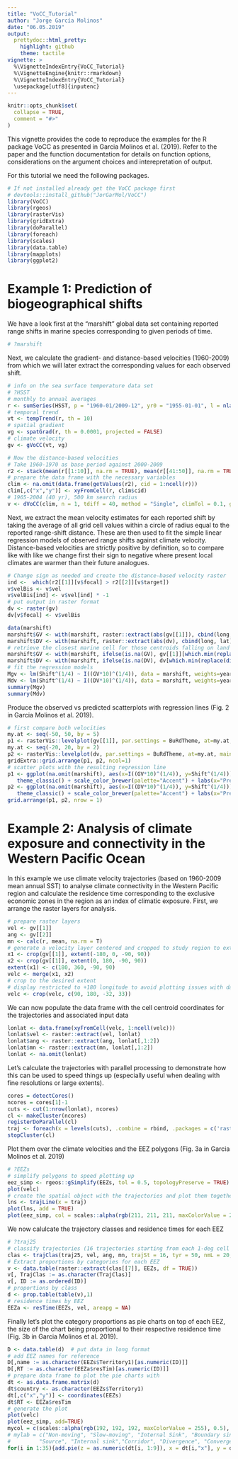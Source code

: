 ```yaml
---
title: "VoCC_Tutorial"
author: "Jorge García Molinos"
date: "06.05.2019"
output:
  prettydoc::html_pretty:
    highlight: github
    theme: tactile
vignette: >
  %\VignetteIndexEntry{VoCC_Tutorial}
  %\VignetteEngine{knitr::rmarkdown}
  %\VignetteIndexEntry{VoCC_Tutorial}
  \usepackage[utf8]{inputenc}
---
```


```r
knitr::opts_chunk$set(
  collapse = TRUE,
  comment = "#>"
)
```


This vignette provides the code to reproduce the examples for the R package VoCC as presented in Garcia Molinos et al. (2019). Refer to the paper and the function documentation for details on function options, considerations on the argument choices and interepretation of output.

For this tutorial we need the following packages.

```r
# If not installed already get the VoCC package first
# devtools::install_github("JorGarMol/VoCC")
library(VoCC)
library(rgeos)
library(rasterVis)
library(gridExtra)
library(doParallel)
library(foreach)
library(scales)
library(data.table)
library(mapplots)
library(ggplot2)
```


# Example 1: Prediction of biogeographical shifts

We have a look first at the “marshift” global data set containing reported range shifts in marine species corresponding to given periods of time.

```r
# ?marshift
```

Next, we calculate the gradient- and distance-based velocities (1960-2009) from which we will later extract the corresponding values for each observed shift.

```r
# info on the sea surface temperature data set
# ?HSST
# monthly to annual averages
r <- sumSeries(HSST, p = "1960-01/2009-12", yr0 = "1955-01-01", l = nlayers(HSST), fun = function(x) colMeans(x, na.rm = TRUE), freqin = "months", freqout = "years")
# temporal trend
vt <- tempTrend(r, th = 10)
# spatial gradient
vg <- spatGrad(r, th = 0.0001, projected = FALSE)
# climate velocity
gv <- gVoCC(vt, vg)

# Now the distance-based velocities
# Take 1960-1970 as base period against 2000-2009
r2 <- stack(mean(r[[1:10]], na.rm = TRUE), mean(r[[41:50]], na.rm = TRUE))
# prepare the data frame with the necessary variables
clim <- na.omit(data.frame(getValues(r2), cid = 1:ncell(r)))
clim[,c("x","y")] <- xyFromCell(r, clim$cid)
# 1965-2004 (40 yr), 500 km search radius
v <- dVoCC(clim, n = 1, tdiff = 40, method = "Single", climTol = 0.1, geoTol = 500, distfun = "GreatCircle", trans = NA, lonlat = TRUE)
```

Next, we extract the mean velocity estimates for each reported shift by taking the average of all grid cell values within a circle of radius equal to the reported range-shift distance. These are then used to fit the simple linear regression models of observed range shifts against climate velocity. Distance-based velocities are strictly positive by definition, so to compare like with like we change first their sign to negative where present local climates are warmer than their future analogues.

```r
# Change sign as needed and create the distance-based velocity raster
ind <-  which(r2[[1]][v$focal] > r2[[2]][v$target])
v$velBis <- v$vel
v$velBis[ind] <- v$vel[ind] * -1
# put output in raster format
dv <- raster(gv)
dv[v$focal] <- v$velBis

data(marshift)
marshift$GV <- with(marshift, raster::extract(abs(gv[[1]]), cbind(long, lat), buffer = (Shift* (timespan/10)*1000), fun = mean, na.rm = TRUE, small = TRUE))
marshift$DV <- with(marshift, raster::extract(abs(dv), cbind(long, lat), buffer = (Shift* (timespan/10)*1000), fun = mean, na.rm = TRUE, small = TRUE))
# retrieve the closest marine cell for those centroids falling on land
marshift$GV <- with(marshift, ifelse(is.na(GV), gv[[1]][which.min(replace(distanceFromPoints(gv[[1]], cbind(long,lat)), is.na(gv[[1]]), NA))], GV))
marshift$DV <- with(marshift, ifelse(is.na(DV), dv[which.min(replace(distanceFromPoints(dv, cbind(long, lat)), is.na(dv), NA))],DV))
# fit the regression models
Mgv <- lm(Shift^(1/4) ~ I((GV*10)^(1/4)), data = marshift, weights=years_data)
Mdv <- lm(Shift^(1/4) ~ I((DV*10)^(1/4)), data = marshift, weights=years_data)
summary(Mgv) 
summary(Mdv)
```

Produce the observed vs predicted scatterplots with regression lines (Fig. 2 in Garcia Molinos et al. 2019).

```r
# first compare both velocities
my.at <- seq(-50, 50, by = 5)
p1 <- rasterVis::levelplot(gv[[1]], par.settings = BuRdTheme, at=my.at, main = 'Gradient-based vocc', margin = FALSE)
my.at <- seq(-20, 20, by = 2)
p2 <- rasterVis::levelplot(dv, par.settings = BuRdTheme, at=my.at, main = 'Distance-based vocc', margin = FALSE)
gridExtra::grid.arrange(p1, p2, ncol=1)
# scatter plots with the resulting regression line
p1 <- ggplot(na.omit(marshift), aes(x=I((GV*10)^(1/4)), y=Shift^(1/4))) + geom_point(color="grey") + geom_smooth(method=lm, se=FALSE) +
   theme_classic() + scale_color_brewer(palette="Accent") + labs(x="Predicted shift (x^1/4; km/yr)", y = "Observed shift (y^1/4; km/yr)")
p2 <- ggplot(na.omit(marshift), aes(x=I((DV*10)^(1/4)), y=Shift^(1/4))) + geom_point(color="grey") + geom_smooth(method=lm, se=FALSE) +
   theme_classic() + scale_color_brewer(palette="Accent") + labs(x="Predicted shift (x^1/4; km/yr)", y = "Observed shift (y^1/4; km/yr)")
grid.arrange(p1, p2, nrow = 1)
```

# Example 2: Analysis of climate exposure and connectivity in the Western Pacific Ocean

In this example we use climate velocity trajectories (based on 1960-2009 mean annual SST) to analyse climate connectivity in the Western Pacific region and calculate the residence time corresponding to the exclusive economic zones in the region as an index of climatic exposure. First, we arrange the raster layers for analysis.

```r
# prepare raster layers
vel <- gv[[1]]
ang <- gv[[2]]
mn <- calc(r, mean, na.rm = T)
# generate a velocity layer centered and cropped to study region to extract the initial coordinates for the trajectories from
x1 <- crop(gv[[1]], extent(-180, 0, -90, 90))
x2 <- crop(gv[[1]], extent(0, 180, -90, 90))   
extent(x1) <- c(180, 360, -90, 90)
velc <- merge(x1, x2)
# crop to the desired extent 
# display restricted to +180 longitude to avoid plotting issues with date line crossing
velc <- crop(velc, c(90, 180, -32, 33))
```

We can now populate the data frame with the cell centroid coordinates for the trajectories and associated input data 

```r
lonlat <- data.frame(xyFromCell(velc, 1:ncell(velc)))
lonlat$vel <- raster::extract(vel, lonlat)
lonlat$ang <- raster::extract(ang, lonlat[,1:2])
lonlat$mn <- raster::extract(mn, lonlat[,1:2])
lonlat <- na.omit(lonlat)
```

Let's calculate the trajectories with parallel processing to demonstrate how this can be used to speed things up (especially useful when dealing with fine resolutions or large extents).

```r
cores = detectCores()
ncores = cores[1]-1 
cuts <- cut(1:nrow(lonlat), ncores)
cl <- makeCluster(ncores)
registerDoParallel(cl)
traj <- foreach(x = levels(cuts), .combine = rbind, .packages = c('raster','sp','rgeos','geosphere','rgdal','VoCC'), .multicombine = TRUE) %dopar% {voccTraj(lonlat[cuts == x,], vel, ang, mn, tyr = 50, trajID = as.numeric(rownames(lonlat[cuts == x,])), correct = FALSE)}
stopCluster(cl)
```

Plot them over the climate velocities and the EEZ polygons (Fig. 3a in Garcia Molinos et al. 2019)

```r
# ?EEZs
# simplify polygons to speed plotting up
eez_simp <- rgeos::gSimplify(EEZs, tol = 0.5, topologyPreserve = TRUE)
plot(velc)
# create the spatial object with the trajectories and plot them together with the EEZ polygons
lns <- trajLine(x = traj)
plot(lns, add = TRUE)
plot(eez_simp, col = scales::alpha(rgb(211, 211, 211, maxColorValue = 255), 0.5), add=TRUE)
```

We now calulcate the trajectory classes and residence times for each EEZ

```r
# ?traj25
# classify trajectories (16 trajectories starting from each 1-deg cell cell)
clas <- trajClas(traj25, vel, ang, mn, trajSt = 16, tyr = 50, nmL = 20, smL = 100, Nend = 45, Nst = 15, NFT = 70)
# Extract proportions by categories for each EEZ
v <- data.table(raster::extract(clas[[7]], EEZs, df = TRUE))
v[, TrajClas := as.character(TrajClas)]
v[, ID := as.ordered(ID)]
# proportions by class
d <- prop.table(table(v),1)
# residence times by EEZ
EEZa <- resTime(EEZs, vel, areapg = NA)
```

Finally let's plot the category proportions as pie charts on top of each EEZ, the size of the chart being proportional to their respective residence time (Fig. 3b in Garcia Molinos et al. 2019).

```r
D <- data.table(d)  # put data in long format
# add EEZ names for reference
D[,name := as.character(EEZs$Territory1)[as.numeric(ID)]]
D[,RT := as.character(EEZa$resTim)[as.numeric(ID)]]
# prepare data frame to plot the pie charts with
dt <- as.data.frame.matrix(d) 
dt$country <- as.character(EEZs$Territory1)
dt[,c("x","y")] <- coordinates(EEZs)
dt$RT <- EEZa$resTim 
# generate the plot
plot(velc)
plot(eez_simp, add=TRUE)
mycol = c(scales::alpha(rgb(192, 192, 192, maxColorValue = 255), 0.5), scales::alpha(rgb(204, 255, 204, maxColorValue = 255), 0.5), scales::alpha(rgb(255, 153, 51, maxColorValue = 255), 0.5), scales::alpha(rgb(255, 51, 51, maxColorValue = 255), 0.5), scales::alpha(rgb(51, 51, 255, maxColorValue = 255), 0.5), scales::alpha(rgb(204, 102, 0, maxColorValue = 255), 0.5), scales::alpha(rgb(204, 0, 204, maxColorValue = 255), 0.5), scales::alpha(rgb(255, 255, 51,  maxColorValue = 255), 0.5), scales::alpha(rgb(153, 204, 255, maxColorValue = 255), 0.5))
# mylab = c("Non-moving", "Slow-moving", "Internal Sink", "Boundary sink", 
#         "Source", "Internal sink","Corridor", "Divergence", "Convergence")
for(i in 1:35){add.pie(z = as.numeric(dt[i, 1:9]), x = dt[i,"x"], y = dt[i,"y"], radius = log(dt[i, "RT"]), col = mycol, labels = "")}
```

